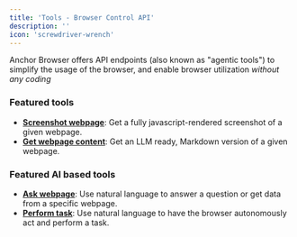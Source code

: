 ```yaml
---
title: 'Tools - Browser Control API'
description: ''
icon: 'screwdriver-wrench'
---
```


Anchor Browser offers API endpoints (also known as "agentic tools") to simplify the usage of the browser, and enable browser utilization *without any coding*

### Featured tools

- **[Screenshot webpage](/tools-api-reference/tools/screenshot-webpage)**: Get a fully javascript-rendered screenshot of a given webpage.
- **[Get webpage content](/tools-api-reference/tools/get-webpage-content)**: Get an LLM ready, Markdown version of a given webpage.

### Featured AI based tools

- **[Ask webpage](/tools-api-reference/ai-tools/ask-webpage)**: Use natural language to answer a question or get data from a specific webpage.
- **[Perform task](/tools-api-reference/ai-tools/perform-web-task)**: Use natural language to have the browser autonomously act and perform a task.

